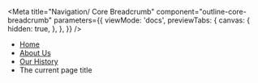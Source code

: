 

<Meta
  title="Navigation/ Core Breadcrumb"
  component="outline-core-breadcrumb"
  parameters={{
    viewMode: 'docs',
    previewTabs: {
      canvas: {
        hidden: true,
      },
    },
  }}
/>


<outline-core-breadcrumb>
 
  <outline-icon slot="home-icon" name="home" library="system" size="1em" class="ml-2"></outline-icon>
 
  <outline-icon slot="back-icon" name="back" library="system" size="1em" class="ml-2"></outline-icon>

  <nav>
    <ul>
      <li>
        <a href="#">Home</a>
      </li>
      <li>
        <a href="#">About Us</a>
      </li>
      <li>
        <a href="#">Our History</a>
      </li>
      <li>
        The current page title
      </li>
    </ul>
  </nav>
</outline-core-breadcrumb>
